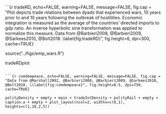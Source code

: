 ```{r tradeRD, echo=FALSE, warning=FALSE, message=FALSE, fig.cap = "Plot depicts trade relations between dyads that experienced wars, 10 years prior to and 10 years following the outbreak of hostilities. Economic integration is measured as the average of the countries' directed imports to gdp ratio. An inverse hyperbolic sine transformation was applied to normalize this measure. Data from @Barbieri2008, @Barbieri2009, @Sarkees2010, @Bolt2018. \\label{fig:tradeRD}", fig.height=6, dpi=300, cache=TRUE}

source("../figs/emp_wars.R")

tradeRDplot

```

```{r comdempeace, echo=FALSE, warning=FALSE, message=FALSE, fig.cap = "Data from @Marshall2002, @Barbieri2008, @Barbieri2009, @Sarkees2010, @Bolt2018. \\label{fig:comdempeace}", fig.height=8.5, dpi=750, cache=TRUE}

polityDensity + empty + main + tradeIntDensity + polityRail + empty + caption.a + empty + plot_layout(ncol=2, widths=c(8,1), heights=c(1,10,2,5))

```